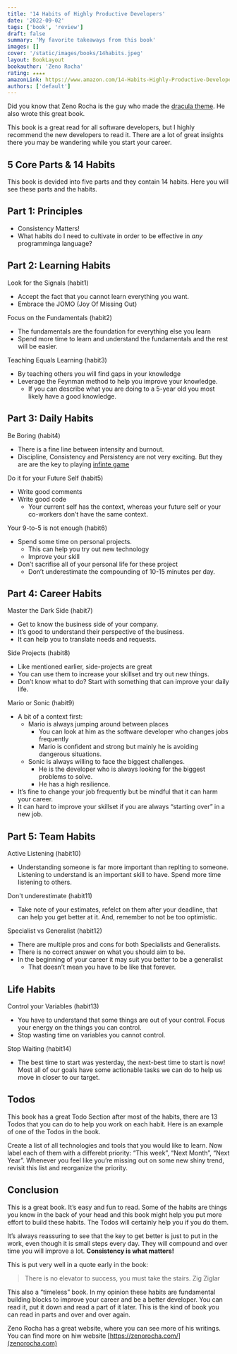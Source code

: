 ```yaml
---
title: '14 Habits of Highly Productive Developers'
date: '2022-09-02'
tags: ['book', 'review']
draft: false
summary: 'My favorite takeaways from this book'
images: []
cover: '/static/images/books/14habits.jpeg'
layout: BookLayout
bookauthor: 'Zeno Rocha'
rating: ★★★★
amazonLink: https://www.amazon.com/14-Habits-Highly-Productive-Developers-ebook/dp/B08BF74RRG
authors: ['default']
---
```


Did you know that Zeno Rocha is the guy who made the [dracula theme](https://draculatheme.com/).
He also wrote this great book.

This book is a great read for all software developers, but I highly recommend the new developers to read it. There are a lot of great insights there you may be wandering while you start your career.

## 5 Core Parts & 14 Habits

This book is devided into five parts and they contain 14 habits.
Here you will see these parts and the habits.

## Part 1: Principles

- Consistency Matters!
- What habits do I need to cultivate in order to be effective in _any_ programminga language?

## Part 2: Learning Habits

<span className="font-semibold text-lg">Look for the Signals</span>
<span className="">(habit1)</span>

- Accept the fact that you cannot learn everything you want.
- Embrace the JOMO (Joy Of Missing Out)

<span className="font-semibold text-lg">Focus on the Fundamentals</span>
<span className="">(habit2)</span>

- The fundamentals are the foundation for everything else you learn
- Spend more time to learn and understand the fundamentals and the rest will be easier.

<span className="font-semibold text-lg">Teaching Equals Learning</span>
<span className="">(habit3)</span>

- By teaching others you will find gaps in your knowledge
- Leverage the Feynman method to help you improve your knowledge.
  - If you can describe what you are doing to a 5-year old you most likely have a good knowledge.

## Part 3: Daily Habits

<span className="font-semibold text-lg">Be Boring</span>
<span className="">(habit4)</span>

- There is a fine line between intensity and burnout.
- Discipline, Consistency and Persistency are not very exciting. But they are are the key to playing [infinte game](https://en.wikipedia.org/wiki/Finite_and_Infinite_Games#:~:text=an%20infinite%20game%20for%20the%20purpose%20of%20continuing%20the%20play.)

<span className="font-semibold text-lg">Do it for your Future Self</span>
<span className="">(habit5)</span>

- Write good comments
- Write good code
  - Your current self has the context, whereas your future self or your co-workers don’t have the same context.

<span className="font-semibold text-lg">Your 9-to-5 is not enough</span>
<span className="">(habit6)</span>

- Spend some time on personal projects.
  - This can help you try out new technology
  - Improve your skill
- Don’t sacrifise all of your personal life for these project
  - Don’t underestimate the compounding of 10-15 minutes per day.

## Part 4: Career Habits

<span className="font-semibold text-lg">Master the Dark Side</span>
<span className="">(habit7)</span>

- Get to know the business side of your company.
- It’s good to understand their perspective of the business.
- It can help you to translate needs and requests.

<span className="font-semibold text-lg">Side Projects</span>
<span className="">(habit8)</span>

- Like mentioned earlier, side-projects are great
- You can use them to increase your skillset and try out new things.
- Don’t know what to do? Start with something that can improve your daily life.

<span className="font-semibold text-lg">Mario or Sonic</span>
<span className="">(habit9)</span>

- A bit of a context first:
  - Mario is always jumping around between places
    - You can look at him as the software developer who changes jobs frequently
    - Mario is confident and strong but mainly he is avoiding dangerous situations.
  - Sonic is always willing to face the biggest challenges.
    - He is the developer who is always looking for the biggest problems to solve.
    - He has a high resilience.
- It’s fine to change your job frequently but be mindful that it can harm your career.
- It can hard to improve your skillset if you are always “starting over” in a new job.

## Part 5: Team Habits

<span className="font-semibold text-lg">Active Listening</span>
<span className="">(habit10)</span>

- Understanding someone is far more important than replting to someone. Listening to understand is an important skill to have. Spend more time listening to others.

<span className="font-semibold text-lg">Don't underestimate</span>
<span className="">(habit11)</span>

- Take note of your estimates, refelct on them after your deadline, that can help you get better at it. And, remember to not be too optimistic.

<span className="font-semibold text-lg">Specialist vs Generalist</span>
<span className="">(habit12)</span>

- There are multiple pros and cons for both Specialists and Generalists.
- There is no correct answer on what you should aim to be.
- In the beginning of your career it may suit you better to be a generalist
  - That doesn’t mean you have to be like that forever.

## Life Habits

<span className="font-semibold text-lg">Control your Variables</span>
<span className="">(habit13)</span>

- You have to understand that some things are out of your control. Focus your energy on the things you can control.
- Stop wasting time on variables you cannot control.

<span className="font-semibold text-lg">Stop Waiting</span>
<span className="">(habit14)</span>

- The best time to start was yesterday, the next-best time to start is now! Most all of our goals have some actionable tasks we can do to help us move in closer to our target.

## Todos

This book has a great Todo Section after most of the habits, there are 13 Todos that you can do to help you work on each habit.
Here is an example of one of the Todos in the book.

Create a list of all technologies and tools that you would like to learn. Now label each of them with a differebt priority: “This week”, “Next Month”, “Next Year”. Whenever you feel like you’re missing out on some new shiny trend, revisit this list and reorganize the priority.

## Conclusion

This is a great book.
It’s easy and fun to read. Some of the habits are things you know in the back of your head and this book might help you put more effort to build these habits.
The Todos will certainly help you if you do them.

It’s always reassuring to see that the key to get better is just to put in the work, even though it is small steps every day. They will compound and over time you will improve a lot.
**Consistency is what matters!**

This is put very well in a quote early in the book:

> There is no elevator to success, you must take the stairs.
> Zig Ziglar

This also a “timeless” book. In my opinion these habits are fundamental building blocks to improve your career and be a better developer. You can read it, put it down and read a part of it later. This is the kind of book you can read in parts and over and over again.

Zeno Rocha has a great website, where you can see more of his writings. You can find more on hiw website [https://zenorocha.com/](zenorocha.com)
